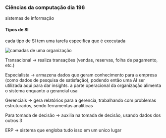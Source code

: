 




### Ciências da computação dia 196

sistemas de informação

#### Tipos de SI

cada tipo de SI tem uma tarefa especifica que é executada

![camadas de uma
organização](https://cdn-images-1.medium.com/max/800/1*r4Kq7HpX0ObxjW9PI82LPg.png)

Transacional → realiza transações (vendas, reservas, folha de pagamento,
etc.)

Especialista → armazena dados que geram conhecimento para a empresa
(como dados de pesquisa de satisfação), podendo então uma AI ser
utilizada aqui para dar insights. a parte operacional da organização
alimenta o sistema enquanto a gerancial usa

Gerenciais → gera relatórios para a gerencia, trabalhando com problemas
estruturados, sendo ferramentas analíticas

Para tomada de decisão → auxilia na tomada de decisão, usando dados dos
outros 3








ERP → sistema que engloba tudo isso em um unico lugar


